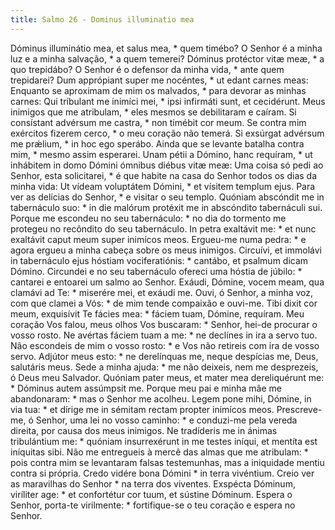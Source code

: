 ```yaml
---
title: Salmo 26 - Dominus illuminatio mea
---
```


<div class="grid grid-cols-2 gap-5">
  <span class="text-justify">
    Dóminus illuminátio mea, et salus mea, * quem timébo?
  </span>
  <span class="text-justify">
    O Senhor é a minha luz e a minha salvação, * a quem temerei?
  </span>
  <span class="text-justify">
    Dóminus protéctor vitæ meæ, * a quo trepidábo?
  </span>
  <span class="text-justify">
    O Senhor é o defensor da minha vida, * ante quem trepidarei?
  </span>
  <span class="text-justify">
    Dum apprópiant super me nocéntes, * ut edant carnes meas:
  </span>
  <span class="text-justify">
    Enquanto se aproximam de mim os malvados, * para devorar as minhas carnes:
  </span>
  <span class="text-justify">
    Qui tríbulant me inimíci mei, * ipsi infirmáti sunt, et cecidérunt.
  </span>
  <span class="text-justify">
    Meus inimigos que me atribulam, * eles mesmos se debilitaram e caíram.
  </span>
  <span class="text-justify">
    Si consístant advérsum me castra, * non timébit cor meum.
  </span>
  <span class="text-justify">
    Se contra mim exércitos fizerem cerco, * o meu coração não temerá.
  </span>
  <span class="text-justify">
    Si exsúrgat advérsum me prǽlium, * in hoc ego sperábo.
  </span>
  <span class="text-justify">
    Ainda que se levante batalha contra mim, * mesmo assim esperarei.
  </span>
  <span class="text-justify">
    Unam pétii a Dómino, hanc requíram, * ut inhábitem in domo Dómini ómnibus
    diébus vitæ meæ:
  </span>
  <span class="text-justify">
    Uma coisa só pedi ao Senhor, esta solicitarei, * é que habite na casa do
    Senhor todos os dias da minha vida:
  </span>
  <span class="text-justify">
    Ut vídeam voluptátem Dómini, * et vísitem templum ejus.
  </span>
  <span class="text-justify">
    Para ver as delícias do Senhor, * e visitar o seu templo.
  </span>
  <span class="text-justify">
    Quóniam abscóndit me in tabernáculo suo: * in die malórum protéxit me in
    abscóndito tabernáculi sui.
  </span>
  <span class="text-justify">
    Porque me escondeu no seu tabernáculo: * no dia do tormento me protegeu no
    recôndito do seu tabernáculo.
  </span>
  <span class="text-justify">
    In petra exaltávit me: * et nunc exaltávit caput meum super inimícos meos.
  </span>
  <span class="text-justify">
    Ergueu-me numa pedra: * e agora ergueu a minha cabeça sobre os meus
    inimigos.
  </span>
  <span class="text-justify">
    Circuívi, et immolávi in tabernáculo ejus hóstiam vociferatiónis: * cantábo,
    et psalmum dicam Dómino.
  </span>
  <span class="text-justify">
    Circundei e no seu tabernáculo ofereci uma hóstia de júbilo: * cantarei e
    entoarei um salmo ao Senhor.
  </span>
  <span class="text-justify">
    Exáudi, Dómine, vocem meam, qua clamávi ad Te: * miserére mei, et exáudi me.
  </span>
  <span class="text-justify">
    Ouvi, ó Senhor, a minha voz, com que clamei a Vós: * de mim tende compaixão
    e ouvi-me.
  </span>
  <span class="text-justify">
    Tibi dixit cor meum, exquisívit Te fácies mea: * fáciem tuam, Dómine,
    requíram.
  </span>
  <span class="text-justify">
    Meu coração Vos falou, meus olhos Vos buscaram: * Senhor, hei-de procurar o
    vosso rosto.
  </span>
  <span class="text-justify">
    Ne avértas fáciem tuam a me: * ne declínes in ira a servo tuo.
  </span>
  <span class="text-justify">
    Não escondeis de mim o vosso rosto: * e Vos não retireis com ira de vosso
    servo.
  </span>
  <span class="text-justify">
    Adjútor meus esto: * ne derelínquas me, neque despícias me, Deus, salutáris
    meus.
  </span>
  <span class="text-justify">
    Sede a minha ajuda: * me não deixeis, nem me desprezeis, ó Deus meu
    Salvador.
  </span>
  <span class="text-justify">
    Quóniam pater meus, et mater mea dereliquérunt me: * Dóminus autem assúmpsit
    me.
  </span>
  <span class="text-justify">
    Porque meu pai e minha mãe me abandonaram: * mas o Senhor me acolheu.
  </span>
  <span class="text-justify">
    Legem pone mihi, Dómine, in via tua: * et dírige me in sémitam rectam
    propter inimícos meos.
  </span>
  <span class="text-justify">
    Prescreve-me, ó Senhor, uma lei no vosso caminho: * e conduzi-me pela vereda
    direita, por causa dos meus inimigos.
  </span>
  <span class="text-justify">
    Ne tradíderis me in ánimas tribulántium me: * quóniam insurrexérunt in me
    testes iníqui, et mentíta est iníquitas sibi.
  </span>
  <span class="text-justify">
    Não me entregueis à mercê das almas que me atribulam: * pois contra mim se
    levantaram falsas testemunhas, mas a iniquidade mentiu contra si própria.
  </span>
  <span class="text-justify">
    Credo vidére bona Dómini * in terra vivéntium.
  </span>
  <span class="text-justify">
    Creio ver as maravilhas do Senhor * na terra dos viventes.
  </span>
  <span class="text-justify">
    Exspécta Dóminum, viríliter age: * et confortétur cor tuum, et sústine
    Dóminum.
  </span>
  <span class="text-justify">
    Espera o Senhor, porta-te virilmente: * fortifique-se o teu coração e espera
    no Senhor.
  </span>
</div>
